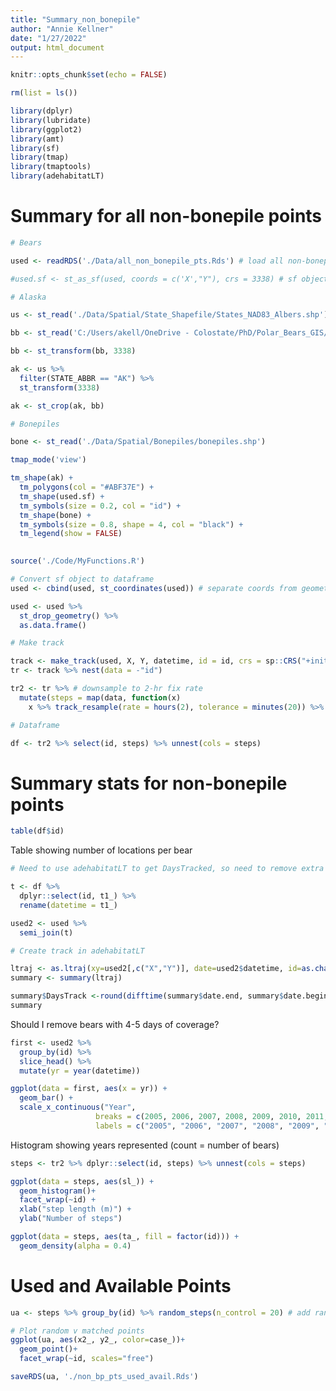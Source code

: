 ```yaml
---
title: "Summary_non_bonepile"
author: "Annie Kellner"
date: "1/27/2022"
output: html_document
---
```


```r
knitr::opts_chunk$set(echo = FALSE)
```

```r

rm(list = ls())

library(dplyr)
library(lubridate)
library(ggplot2)
library(amt)
library(sf)
library(tmap)
library(tmaptools)
library(adehabitatLT)
```

# Summary for all non-bonepile points

```r

# Bears

used <- readRDS('./Data/all_non_bonepile_pts.Rds') # load all non-bonepile points

#used.sf <- st_as_sf(used, coords = c('X',"Y"), crs = 3338) # sf object for plotting all points

# Alaska

us <- st_read('./Data/Spatial/State_Shapefile/States_NAD83_Albers.shp') # From NPS state shapefile

bb <- st_read('C:/Users/akell/OneDrive - Colostate/PhD/Polar_Bears_GIS/Rectangle/Rectangle.shp')

bb <- st_transform(bb, 3338)

ak <- us %>%
  filter(STATE_ABBR == "AK") %>%
  st_transform(3338) 

ak <- st_crop(ak, bb)

# Bonepiles

bone <- st_read('./Data/Spatial/Bonepiles/bonepiles.shp')

```

```r

tmap_mode('view')

tm_shape(ak) + 
  tm_polygons(col = "#ABF37E") + 
  tm_shape(used.sf) + 
  tm_symbols(size = 0.2, col = "id") + 
  tm_shape(bone) + 
  tm_symbols(size = 0.8, shape = 4, col = "black") +
  tm_legend(show = FALSE)
  

```


```r

source('./Code/MyFunctions.R')

# Convert sf object to dataframe
used <- cbind(used, st_coordinates(used)) # separate coords from geometry columns into X and Y columns

used <- used %>%
  st_drop_geometry() %>%
  as.data.frame()

# Make track

track <- make_track(used, X, Y, datetime, id = id, crs = sp::CRS("+init=epsg:3338"))
tr <- track %>% nest(data = -"id") 

tr2 <- tr %>% # downsample to 2-hr fix rate
  mutate(steps = map(data, function(x)
    x %>% track_resample(rate = hours(2), tolerance = minutes(20)) %>% steps_by_burst()))

# Dataframe

df <- tr2 %>% select(id, steps) %>% unnest(cols = steps) 

```

# Summary stats for non-bonepile points

```r

table(df$id)

```
Table showing number of locations per bear  

```r

# Need to use adehabitatLT to get DaysTracked, so need to remove extra points (from 1-hr bears) from used df

t <- df %>%
  dplyr::select(id, t1_) %>%
  rename(datetime = t1_)

used2 <- used %>%
  semi_join(t)

# Create track in adehabitatLT

ltraj <- as.ltraj(xy=used2[,c("X","Y")], date=used2$datetime, id=as.character(used2$id))
summary <- summary(ltraj)

summary$DaysTrack <-round(difftime(summary$date.end, summary$date.begin, units="days"),digits=1)
summary

```
Should I remove bears with 4-5 days of coverage?

```r

first <- used2 %>%
  group_by(id) %>%
  slice_head() %>%
  mutate(yr = year(datetime))

ggplot(data = first, aes(x = yr)) + 
  geom_bar() + 
  scale_x_continuous("Year", 
                   breaks = c(2005, 2006, 2007, 2008, 2009, 2010, 2011, 2012, 2013, 2014, 2015),
                   labels = c("2005", "2006", "2007", "2008", "2009", "2010", "2011", "2012", "2013", "2014", "2015"))
```
Histogram showing years represented (count = number of bears)  


```r

steps <- tr2 %>% dplyr::select(id, steps) %>% unnest(cols = steps) 

ggplot(data = steps, aes(sl_)) + 
  geom_histogram()+ 
  facet_wrap(~id) + 
  xlab("step length (m)") + 
  ylab("Number of steps")
```

```r

ggplot(data = steps, aes(ta_, fill = factor(id))) + 
  geom_density(alpha = 0.4)

```

# Used and Available Points

```r

ua <- steps %>% group_by(id) %>% random_steps(n_control = 20) # add random steps (gamma/von mises = default distributions)

# Plot random v matched points
ggplot(ua, aes(x2_, y2_, color=case_))+
  geom_point()+
  facet_wrap(~id, scales="free")

saveRDS(ua, './non_bp_pts_used_avail.Rds')
```

